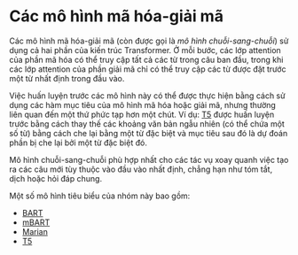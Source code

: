 # Các mô hình mã hóa-giải mã

<Youtube id="0_4KEb08xrE" />

Các mô hình mã hóa-giải mã (còn được gọi là *mô hình chuỗi-sang-chuỗi*) sử dụng cả hai phần của kiến trúc Transformer. Ở mỗi bước, các lớp attention của phần mã hóa có thể truy cập tất cả các từ trong câu ban đầu, trong khi các lớp attention của phần giải mã chỉ có thể truy cập các từ được đặt trước một từ nhất định trong đầu vào.

Việc huấn luyện trước các mô hình này có thể được thực hiện bằng cách sử dụng các hàm mục tiêu của mô hình mã hóa hoặc giải mã, nhưng thường liên quan đến một thứ phức tạp hơn một chút. Ví dụ: [T5](https://huggingface.co/t5-base) được huấn luyện trước bằng cách thay thế các khoảng văn bản ngẫu nhiên (có thể chứa một số từ) bằng cách che lại bằng một từ đặc biệt và mục tiêu sau đó là dự đoán phần bị che lại bởi một từ đặc biệt đó.

Mô hình chuỗi-sang-chuỗi phù hợp nhất cho các tác vụ xoay quanh việc tạo ra các câu mới tùy thuộc vào đầu vào nhất định, chẳng hạn như tóm tắt, dịch hoặc hỏi đáp chung.

Một số mô hình tiêu biểu của nhóm này bao gồm:

- [BART](https://huggingface.co/transformers/model_doc/bart.html)
- [mBART](https://huggingface.co/transformers/model_doc/mbart.html)
- [Marian](https://huggingface.co/transformers/model_doc/marian.html)
- [T5](https://huggingface.co/transformers/model_doc/t5.html)
